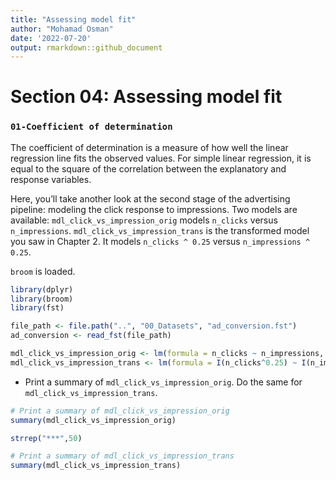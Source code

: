 ```yaml
---
title: "Assessing model fit"
author: "Mohamad Osman"
date: '2022-07-20'
output: rmarkdown::github_document
---
```


# Section 04: Assessing model fit

### **`01-Coefficient of determination`**

The coefficient of determination is a measure of how well the linear regression line fits the observed values. For simple linear regression, it is equal to the square of the correlation between the explanatory and response variables.

Here, you'll take another look at the second stage of the advertising pipeline: modeling the click response to impressions. Two models are available: `mdl_click_vs_impression_orig` models `n_clicks` versus `n_impressions`. `mdl_click_vs_impression_trans` is the transformed model you saw in Chapter 2. It models `n_clicks ^ 0.25` versus `n_impressions ^ 0.25`.

`broom` is loaded.

```r
library(dplyr)
library(broom)
library(fst)

file_path <- file.path("..", "00_Datasets", "ad_conversion.fst")
ad_conversion <- read_fst(file_path)

mdl_click_vs_impression_orig <- lm(formula = n_clicks ~ n_impressions, data = ad_conversion)
mdl_click_vs_impression_trans <- lm(formula = I(n_clicks^0.25) ~ I(n_impressions^0.25), data = ad_conversion)
```

-   Print a summary of `mdl_click_vs_impression_orig`. Do the same for `mdl_click_vs_impression_trans`.

```r
# Print a summary of mdl_click_vs_impression_orig
summary(mdl_click_vs_impression_orig)

strrep("***",50)

# Print a summary of mdl_click_vs_impression_trans
summary(mdl_click_vs_impression_trans)
```
